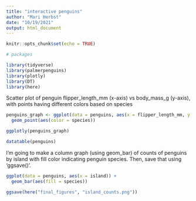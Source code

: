 ```yaml
---
title: "interactive penguins"
author: "Mari Herbst"
date: "10/19/2021"
output: html_document
---
```


```r
knitr::opts_chunk$set(echo = TRUE)

# packages

library(tidyverse)
library(palmerpenguins)
library(plotly)
library(DT)
library(here)
```

Scatter plot of penguin flipper_length_mm (x-axis) vs body_mass_g (y-axis), with points having different colors based on species
```r
penguins_graph <- ggplot(data = penguins, aes(x = flipper_length_mm, y = body_mass_g)) +
  geom_point(aes(color = species))

ggplotly(penguins_graph)
```

```r
datatable(penguins)
```

I'm going to make a column graph (using geom_bar) of counts of penguins by island with fill color indicating penguin species. Then, save that using 'ggsave()'.

```r
ggplot(data = penguins, aes(x = island)) +
  geom_bar(aes(fill = species))

ggsave(here("final_figures", "island_counts.png"))
```

